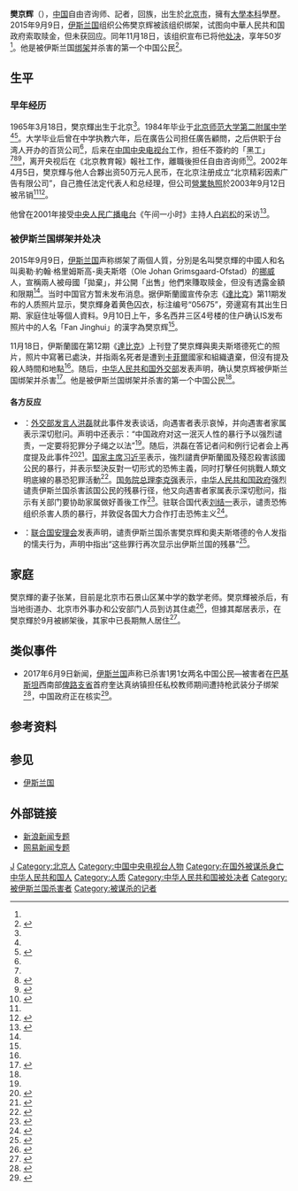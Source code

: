 {{Infobox person
| 姓名       = 樊京辉
| 图像       = Fan Jinghui.jpg
| 图说 = [[伊斯兰国|伊斯兰国]]发布的樊京辉的照片
| 出生日期   = {{Birth date|1965|3|18}}
| 出生地     = {{CHN}}[[北京市|北京市]]
| 死亡日期   ={{Death date and age|2015|11|18|1965|3|18}}
| 死亡地     ={{flag|ISIS}}
| 死因       = 被[[伊斯兰国|伊斯兰国]]殺害
| 居住地     = 北京市[[石景山区|石景山区]][[苹果园街道_(北京市)|苹果园]]南东口西井三社区<ref name="處決">{{cite news |title=樊京輝遭IS處決 曾為央視「黑工」 |url=http://www.worldjournal.com/3537137/article-%E6%A8%8A%E4%BA%AC%E8%BC%9D%E9%81%ADis%E8%99%95%E6%B1%BA-%E6%9B%BE%E7%82%BA%E5%A4%AE%E8%A6%96%E3%80%8C%E9%BB%91%E5%B7%A5%E3%80%8D/?ref=%E4%B8%AD%E5%9C%8B |publisher=世界新闻网 |date=2015年11月18日 |accessdate=2015年11月19日 |deadurl=yes |archiveurl=https://web.archive.org/web/20151121013142/http://www.worldjournal.com/3537137/article-%E6%A8%8A%E4%BA%AC%E8%BC%9D%E9%81%ADis%E8%99%95%E6%B1%BA-%E6%9B%BE%E7%82%BA%E5%A4%AE%E8%A6%96%E3%80%8C%E9%BB%91%E5%B7%A5%E3%80%8D/?ref=%E4%B8%AD%E5%9C%8B |archivedate=2015年11月21日 }}</ref>
| 国籍       = {{PRC}}
| 种族       = 回族
| 母校       = [[北京师范大学第二附属中学|北京师范大学第二附属中学]]
| 职业       = 自由咨询师
}}

'''樊京辉'''（{{bd|1965年|3月18日|2015年|11月18日}}），[[中华人民共和国|中国]]自由咨询师、記者，回族，出生於[[北京市|北京市]]，擁有[[大學|大學]][[本科|本科]]學歷。2015年9月9日，[[伊斯兰国|伊斯兰国]]组织公佈樊京辉被該组织绑架，试图向中華人民共和国政府索取赎金，但未获回应。同年11月18日，该组织宣布已将他[[死刑|处决]]，享年50岁<ref name="處決"/>。他是被伊斯兰国[[绑架|绑架]]并杀害的第一个中国公民<ref name="第一">{{cite news|title=中国证实樊京辉被“伊斯兰国”绑架并杀害|url=http://www.bbc.com/zhongwen/simp/china/2015/11/151119_is_hostages_china_reax|publisher=BBC中文网|date=2015年11月19日|accessdate=2015年11月19日|archive-date=2020年8月7日|archive-url=https://web.archive.org/web/20200807232220/https://www.bbc.com/zhongwen/simp/china/2015/11/151119_is_hostages_china_reax|dead-url=no}}</ref>。

==生平==
===早年经历===
1965年3月18日，樊京輝出生于北京<ref name="處決"/>。1984年毕业于[[北京师范大学第二附属中学|北京师范大学第二附属中学]]<ref name="處決"/><ref name="广告行业">{{cite news |title=IS扣押中国人质疑为"樊京辉" 在京从事广告行业 |url=http://news.163.com/15/0910/14/B35J12IA00014SEH.html?baike |publisher=新京报 |date=2015年9月10日 |accessdate=2015年11月19日 |archive-url=https://web.archive.org/web/20151119152435/http://news.163.com/15/0910/14/B35J12IA00014SEH.html?baike |archive-date=2015年11月19日 |dead-url=yes }}</ref>。大学毕业后曾在中学执教六年，后在廣告公司担任廣告顧問，之后供职于台湾人开办的百货公司<ref name="采访"/>，后来在[[中国中央电视台|中国中央电视台]]工作，担任不簽約的「黑工」<ref name="處決"/><ref>{{cite news |title=外交部確認中國人質樊京輝被IS殘忍殺害 |url=http://news.sina.com.hk/news/20151119/-104-4393035/1.html |publisher=新浪香港 |date=2015年11月19日 |accessdate=2015年11月19日 |archive-url=https://web.archive.org/web/20151119121524/http://news.sina.com.hk/news/20151119/-104-4393035/1.html |archive-date=2015年11月19日 |dead-url=yes }}</ref><ref name="不详">{{cite news |title=中國公民樊京輝證實遭伊斯蘭國殺害 |url=http://news.now.com/home/international/player?newsId=158559 |publisher=now新闻 |date=2015年11月19日 |accessdate=2015年11月19日 |archive-date=2020年8月7日 |archive-url=https://web.archive.org/web/20200807123108/https://news.now.com/home/international/player?newsId=158559 |dead-url=no }}</ref>，离开央视后在《北京教育報》報社工作，離職後担任自由咨询师<ref>{{cite news |title=is抓获中国人质樊京辉 曾表示：享受不安全的生活（2） |url=http://www.morningpost.com.cn/2015/0910/999316_2.shtml |publisher=北京晨報 |date=2015年9月10日 |accessdate=2015年11月19日 |archive-url=https://web.archive.org/web/20151119203740/http://www.morningpost.com.cn/2015/0910/999316_2.shtml |archive-date=2015-11-19 |dead-url=yes }}</ref>。2002年4月5日，樊京輝与他人合夥出资50万元人民币，在北京注册成立“北京精彩因素广告有限公司”，自己擔任法定代表人和总经理，但公司[[營業執照|營業執照]]於2003年9月12日被吊销<ref name="广告行业"/><ref>{{cite news |title=遭绑架中国人质或为广告业者 所开公司已被吊销 |url=http://news.sohu.com/20150910/n420826935.shtml |publisher=搜狐新聞 |date=2015年9月10日 |accessdate=2015年11月19日 |archive-date=2020年3月23日 |archive-url=https://web.archive.org/web/20200323202701/http://news.sohu.com/20150910/n420826935.shtml |dead-url=no }}</ref>。

他曾在2001年接受[[中央人民广播电台|中央人民广播电台]]《午间一小时》主持人[[白岩松|白岩松]]的采访<ref name="采访">{{cite news |title=被害人质樊京辉2001年接受过白岩松采访 |url=http://news.sina.com.cn/c/nd/2015-11-19/doc-ifxkszhk0388691.shtml |publisher=央视 |date=2015年11月19日 |accessdate=2015年11月19日 |archive-date=2020年8月7日 |archive-url=https://web.archive.org/web/20200807124217/http://news.sina.com.cn/c/nd/2015-11-19/doc-ifxkszhk0388691.shtml |dead-url=no }}</ref>。

===被伊斯兰国绑架并处决===
2015年9月9日，[[伊斯兰国|伊斯兰国]]声称绑架了兩個人質，分別是名叫樊京輝的中國人和名叫奥勒·約翰·格里姆斯高-奥夫斯塔（Ole Johan Grimsgaard-Ofstad）的[[挪威|挪威]]人，宣稱兩人被母國「拋棄」，并公開「出售」他們來賺取赎金，但没有透露金額和限期<ref name="不详"/>。当时中国官方暂未发布消息。据伊斯蘭國宣传杂志《[[達比克_(雜誌)|達比克]]》第11期发布的人质照片显示，樊京輝身着黄色囚衣，标注编号“05675”，旁邊寫有其出生日期、家庭住址等個人資料。9月10日上午，多名西井三区4号楼的住户确认IS发布照片中的人名「Fan Jinghui」的漢字為樊京辉<ref name="广告行业"/>。

11月18日，伊斯蘭國在第12期《[[達比克_(雜誌)|達比克]]》上刊登了樊京輝與奧夫斯塔德死亡的照片，照片中寫著已處決，并指兩名死者是遭到[[卡菲爾|卡菲爾]]國家和組織遺棄，但沒有提及殺人時間和地點<ref name="不详"/>。随后，[[中华人民共和国外交部|中华人民共和国外交部]]发表声明，确认樊京辉被伊斯兰国绑架并杀害<ref name="确认">{{Cite news|url = http://www.cankaoxiaoxi.com/roll/roll10/2015/1119/1001853.shtml|title = 外交部确认IS杀害中国籍人质|work = 中华人民共和国外交部|date = 2015-11-19|deadurl = yes|archiveurl = https://archive.is/20151119051747/http://www.cankaoxiaoxi.com/roll/roll10/2015/1119/1001853.shtml|archivedate = 2015-11-19}}</ref>。他是被伊斯兰国绑架并杀害的第一个中国公民<ref name="第一"/>。

====各方反应====
*{{PRC}}：[[中华人民共和国外交部|外交部]][[中华人民共和国外交部发言人|发言人]][[洪磊|洪磊]]就此事件发表谈话，向遇害者表示哀悼，并向遇害者家属表示深切慰问。声明中还表示：“中国政府对这一泯灭人性的暴行予以强烈谴责，一定要将犯罪分子绳之以法”<ref name="确认"/>。随后，洪磊在答记者问和例行记者会上再度提及此事件<ref>{{Cite news|url =http://www.fmprc.gov.cn/web/fyrbt_673021/t1316236.shtml|title =外交部发言人洪磊就报道称“伊斯兰国”组织杀害中国人质答记者问|work =中华人民共和国外交部|date =2015年11月19日|accessdate =2015年11月20日|archive-date =2021年3月19日|archive-url =https://web.archive.org/web/20210319154458/https://www.fmprc.gov.cn/web/fyrbt_673021/t1316236.shtml|dead-url =no}}</ref><ref>{{Cite news|url =http://www.fmprc.gov.cn/web/fyrbt_673021/t1316431.shtml|title =2015年11月19日外交部发言人洪磊主持例行记者会|work =中华人民共和国外交部|date =2015年11月19日|accessdate =2015年11月20日|archive-date =2020年5月16日|archive-url =https://web.archive.org/web/20200516175605/https://www.fmprc.gov.cn/web/fyrbt_673021/t1316431.shtml|dead-url =no}}</ref>。[[中华人民共和国主席|国家主席]][[习近平|习近平]]表示，強烈譴責伊斯蘭國及殘忍殺害該國公民的暴行，并表示堅決反對一切形式的恐怖主義，同时打擊任何挑戰人類文明底線的暴恐犯罪活動<ref>{{Cite news|url = http://www.881903.com/Page/ZH-TW/newsdetail.aspx?ItemId=836860&csid=261_341|title = 習近平強烈譴責伊斯蘭國殺死中國人質樊京輝|work = 香港商业电台|date = 2015-11-19|accessdate = 2015-11-19|archive-date = 2020-05-16|archive-url = https://web.archive.org/web/20200516130709/https://www.881903.com/Page/ZH-TW/newsdetail.aspx?ItemId=836860&csid=261_341|dead-url = no}}</ref>。[[中华人民共和国国务院总理|国务院总理]][[李克强|李克强]]表示，[[中华人民共和国政府|中华人民共和国政府]]强烈谴责伊斯兰国杀害該国公民的残暴行径，他又向遇害者家属表示深切慰问，指示有关部门要协助家属做好善後工作<ref>{{Cite news|url =http://news.qq.com/a/20151119/034202.htm|title =李克强就我国公民被IS杀害事件发表讲话|work =中国政府网|date =2015年11月19日|accessdate =2015年11月19日|archive-date =2015年11月19日|archive-url =https://web.archive.org/web/20151119225056/http://news.qq.com/a/20151119/034202.htm|dead-url =no}}</ref>。驻联合国代表[[刘结一|刘结一]]表示，谴责恐怖组织杀害人质的暴行，并敦促各国大力合作打击恐怖主义<ref>{{Cite news|url =http://world.people.com.cn/n/2015/1120/c1002-27835176.html|title =我国常驻联合国代表刘结一就安理会最强烈谴责“伊斯兰国”杀害中国人质暴行向媒体发表谈话|work =人民网|date =2015年11月20日|accessdate =2015年11月20日|archive-date =2020年8月7日|archive-url =https://web.archive.org/web/20200807211653/http://world.people.com.cn/n/2015/1120/c1002-27835176.html|dead-url =no}}</ref>。
*{{UNO}}：[[联合国安理会|联合国安理会]]发表声明，谴责伊斯兰国杀害樊京辉和奧夫斯塔德的令人发指的懦夫行为，声明中指出“这些罪行再次显示出伊斯兰国的残暴”<ref>{{Cite news|url =http://www.un.org/chinese/News/story.asp?newsID=25148|title =安理会发表媒体声明 强烈谴责“伊斯兰国”暴力极端组织杀害中国人质樊京辉和挪威人质|work =联合国新闻中心|date =2015年11月19日|accessdate =2015年11月20日|archive-date =2015年11月21日|archive-url =https://web.archive.org/web/20151121113624/http://www.un.org/chinese/News/story.asp?newsID=25148|dead-url =no}}</ref>。

==家庭==
樊京輝的妻子张某，目前是北京市石景山区某中学的数学老师。樊京輝被杀后，有当地街道办、北京市外事办和公安部门人员到访其住處<ref>{{Cite news|url =http://news.southcn.com/china/content/2015-11/19/content_137265910.htm|title =IS杀害中国人质 樊京辉妻子系北京某中学数学老师|work =南方网|date =2015年11月19日|accessdate =2015年11月19日|archive-date =2020年8月7日|archive-url =https://web.archive.org/web/20200807125533/http://news.southcn.com/china/content/2015-11/19/content_137265910.htm|dead-url =no}}</ref>，但據其鄰居表示，在樊京輝於9月被綁架後，其家中已長期無人居住<ref>{{Cite news|url =http://xw.qq.com/a/NEW/20151119058188/NEW2015111905818806|title =鄰居稱樊京輝家已多日無人|work =騰訊|date =2015年11月19日|accessdate =2015年11月22日|archive-date =2020年8月8日|archive-url =https://web.archive.org/web/20200808155803/https://xw.qq.com/a/NEW/20151119058188/NEW2015111905818806|dead-url =no}}</ref>。

==类似事件==
*2017年6月9日新闻，[[伊斯兰国|伊斯兰国]]声称已杀害1男1女两名中国公民—被害者在[[巴基斯坦|巴基斯坦]]西南部[[俾路支省|俾路支省]]首府奎达真纳镇担任私校教师期间遭持枪武装分子绑架<ref>{{cite news|title=IS声称杀害2名被绑架的中国公民 外交部：正核实|url=http://news.qq.com/a/20170609/001863.htm?t=1496974051904|agency=腾讯新闻|date=2017-06-09|accessdate=2017-06-09|archive-date=2019-02-22|archive-url=https://web.archive.org/web/20190222163532/http://news.qq.com/a/20170609/001863.htm?t=1496974051904|dead-url=no}}</ref>，中国政府正在核实<ref>{{cite news|title=外交部发言人华春莹答记者问|url=http://www.fmprc.gov.cn/web/fyrbt_673021/dhdw_673027/t1468892.shtml|agency=外交部官网|date=2017-06-09|accessdate=2017-06-09|archive-date=2021-07-14|archive-url=https://web.archive.org/web/20210714035214/https://www.fmprc.gov.cn/web/fyrbt_673021/dhdw_673027/t1468892.shtml|dead-url=no}}</ref>。

==参考资料==
{{reflist|2}}

==参见==
*[[伊斯兰国|伊斯兰国]]

==外部链接==
{{portal box|人物|人權|恐怖主義|中华人民共和国}}
*[http://news.sina.com.cn/c/z/ISshzgrz/ 新浪新闻专题] {{Wayback|url=http://news.sina.com.cn/c/z/ISshzgrz/ |date=20200920181314 }}
*[http://news.163.com/special/iskchinese/ 网易新闻专题] {{Wayback|url=http://news.163.com/special/iskchinese/ |date=20200807113250 }}

{{DEFAULTSORT:Fan}}
[[Category:樊姓|J]]
[[Category:北京人|Category:北京人]]
[[Category:中国中央电视台人物|Category:中国中央电视台人物]]
[[Category:在国外被谋杀身亡中华人民共和国人|Category:在国外被谋杀身亡中华人民共和国人]]
[[Category:人质|Category:人质]]
[[Category:中华人民共和国被处决者|Category:中华人民共和国被处决者]]
[[Category:被伊斯兰国杀害者|Category:被伊斯兰国杀害者]]
[[Category:被谋杀的记者|Category:被谋杀的记者]]